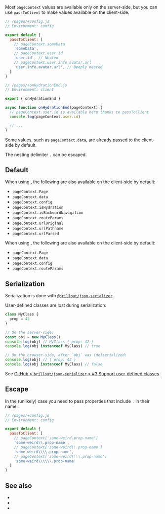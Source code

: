 
Most <Link href="/pageContext">`pageContext`</Link> values are available only on the server-side, but you can use `passToClient` to make values available on the client-side.

```js
// /pages/+config.js
// Environment: config

export default {
  passToClient: [
    // pageContext.someData
    'someData',
    // pageContext.user.id
    'user.id', // Nested
    // pageContext.user.info.avatar.url
    'user.info.avatar.url', // Deeply nested
  ]
}
```

```js
// /pages/+onHydrationEnd.js
// Environment: client

export { onHydrationEnd }

async function onHydrationEnd(pageContext) {
  // pageContext.user.id is available here thanks to passToClient
  console.log(pageContext.user.id)

  // ...
}
```

Some values, such as `pageContext.data`, are already passed to the client-side <Link href="#default">by default</Link>.

The nesting <Link href="#escape">delimiter `.` can be escaped</Link>.


## Default

When using <Link href="/client-routing" noBreadcrumb={true} />, the following are also available on the client-side by default:
 - `pageContext.Page`
 - `pageContext.data`
 - `pageContext.config`
 - `pageContext.isHydration`
 - `pageContext.isBackwardNavigation`
 - `pageContext.routeParams`
 - `pageContext.urlOriginal`
 - `pageContext.urlPathname`
 - `pageContext.urlParsed`

When using <Link href="/server-routing" noBreadcrumb={true} />, the following are also available on the client-side by default:
 - `pageContext.Page`
 - `pageContext.data`
 - `pageContext.config`
 - `pageContext.routeParams`


## Serialization

Serialization is done with [`@brillout/json-serializer`](https://github.com/brillout/json-serializer).

User-defined classes are lost during serialization:

```js
class MyClass {
  prop = 42
}

// On the server-side:
const obj = new MyClass()
console.log(obj) // MyClass { prop: 42 }
console.log(obj instanceof MyClass) // true

// On the browser-side, after `obj` was (de)serialized:
console.log(obj) // { prop: 42 }
console.log(obj instanceof MyClass) // false
```

See [GitHub > `brillout/json-serializer` > #3 Support user-defined classes](https://github.com/brillout/json-serializer/issues/3).


## Escape

In the (unlikely) case you need to pass properties that include `.` in their name:

```js
// /pages/+config.js
// Environment: config

export default {
  passToClient: [
    // pageContext['some-weird.prop-name']
    'some-weird\\.prop-name',
    // pageContext['some-weird\\.prop-name']
    'some-weird\\\\.prop-name',
    // pageContext['some-weird\\\\.prop-name']
    'some-weird\\\\\\.prop-name'
  ]
}
```


## See also

 - <Link href="/pageContext" />
 - <Link href="/usePageContext" />
 - <Link href="/pageContext.json" />

